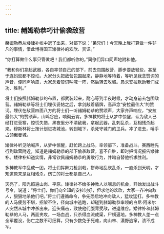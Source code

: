 ```yaml
---
---
---
```

title: 赭姆勒恭巧计偷袭敌营
---




赭姆勒恭从矮律补帐中退了出来，对部下说：“弟兄们！今天晚上我打算做一件非凡的事情，借此博得国王矮律补的欢欣、赏识。”

“你打算做什么事只管做吧！我们都听你的。”同僚们异口同声地附和他。

“我和你们拿起武器，各自率领自己的部下，前去包围敌营，脚步要放轻些，甚至于连蚂蚁都不惊动。大家分头把敌营包围起来，静静地等待着，等听见我念赞词的声音，便同声响应，大家念着赞词呐喊一阵，然后转去攻城。恳求安拉默助我们成功、胜利。”

将士们按照赭姆勒恭的布置，都武装起来，耐心等到半夜时候，才动身前去包围敌营。赭姆勒恭等将士们埋伏妥帖之后，拿剑敲着盾牌，高声念“安拉最伟大”的赞词。埋伏在敌营四面八方的将士们一听赭姆勒恭的赞颂声，大家齐声响应，“安拉最伟大”的赞颂声，山鸣谷应，响彻云霄。多神教的将士从梦中惊醒，认为敌人已经打进营寨，惊慌失措，黑夜里分不清敌我，拿起武器，乱刺乱杀，互相残杀起来。穆斯林将士按计划进攻城池，转到城下，杀死守城门的卫兵，冲了进去，唾手占领俄曼城。

矮律补听见呐喊声，从梦中惊醒，赶忙跨上战马，率领部下，准备战斗。赛西睦先行到敌营附近，知道是赭姆勒恭的部下偷袭敌营，喜不自胜，即时把情况报告矮律补。矮律补知道实情，非常钦佩赭姆勒恭的勇敢行为，并暗自替他祈求胜利。

多神教军中乱成一团，将士们挥舞刀枪剑戟，拼命地乱砍乱杀，一直杀到天明，才知道原来是互相残杀，伤亡的将士都是自己人。

天亮了，阳光照遍山岗、平原。矮律补不给多神教人以喘息的机会，开始发出战斗号令，说道：“将士们，你们向全知的安拉讨好，但求他的欢欣，大家一齐冲向敌人，狠狠地杀他们吧。”将士们遵循命令，争先恐后地冲向敌人，猛攻猛打。多神教的人马疲劳不堪，招架不住，径向城中逃跑，却碰到赭姆勒恭率领的白尼·阿米尔人突然从城中冲杀出来，迎头痛击，致使他们腹背受敌，进退维谷。矮律补和赭姆勒恭的人马，两面夹攻，一场血战，只杀得血流成渠，尸横遍地。多神教人差一点全军覆没，伤亡之数不可细算，只有少数免于死难，向山林、漠野逃窜，溃不成军。